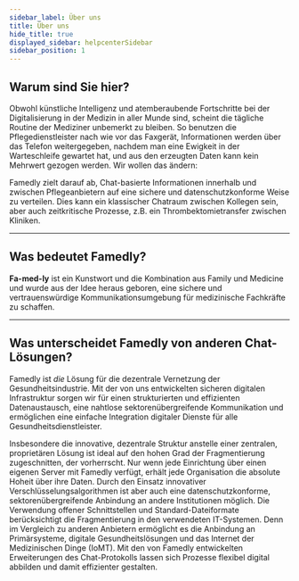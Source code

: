 ```yaml
---
sidebar_label: Über uns
title: Über uns
hide_title: true
displayed_sidebar: helpcenterSidebar
sidebar_position: 1
---
```


## Warum sind Sie hier?

Obwohl künstliche Intelligenz und atemberaubende Fortschritte bei der Digitalisierung in der Medizin in aller Munde sind, scheint die tägliche Routine der Mediziner unbemerkt zu bleiben. So benutzen die Pflegedienstleister nach wie vor das Faxgerät, Informationen werden über das Telefon weitergegeben, nachdem man eine Ewigkeit in der Warteschleife gewartet hat, und aus den erzeugten Daten kann kein Mehrwert gezogen werden. Wir wollen das ändern:

Famedly zielt darauf ab, Chat-basierte Informationen innerhalb und zwischen Pflegeanbietern auf eine sichere und datenschutzkonforme Weise zu verteilen. Dies kann ein klassischer Chatraum zwischen Kollegen sein, aber auch zeitkritische Prozesse, z.B. ein Thrombektomietransfer zwischen Kliniken.

* * *

## Was bedeutet Famedly?

**Fa-med-ly** ist ein Kunstwort und die Kombination aus Family und Medicine und wurde aus der Idee heraus geboren, eine sichere und vertrauenswürdige Kommunikationsumgebung für medizinische Fachkräfte zu schaffen.

* * *

## Was unterscheidet Famedly von anderen Chat-Lösungen?

Famedly ist _die_ Lösung für die dezentrale Vernetzung der Gesundheitsindustrie. Mit der von uns entwickelten sicheren digitalen Infrastruktur sorgen wir für einen strukturierten und effizienten Datenaustausch, eine nahtlose sektorenübergreifende Kommunikation und ermöglichen eine einfache Integration digitaler Dienste für alle Gesundheitsdienstleister.

Insbesondere die innovative, dezentrale Struktur anstelle einer zentralen, proprietären Lösung ist ideal auf den hohen Grad der Fragmentierung zugeschnitten, der vorherrscht. Nur wenn jede Einrichtung über einen eigenen Server mit Famedly verfügt, erhält jede Organisation die absolute Hoheit über ihre Daten. Durch den Einsatz innovativer Verschlüsselungsalgorithmen ist aber auch eine datenschutzkonforme, sektorenübergreifende Anbindung an andere Institutionen möglich. Die Verwendung offener Schnittstellen und Standard-Dateiformate berücksichtigt die Fragmentierung in den verwendeten IT-Systemen. Denn im Vergleich zu anderen Anbietern ermöglicht es die Anbindung an Primärsysteme, digitale Gesundheitslösungen und das Internet der Medizinischen Dinge (IoMT). Mit den von Famedly entwickelten Erweiterungen des Chat-Protokolls lassen sich Prozesse flexibel digital abbilden und damit effizienter gestalten.
